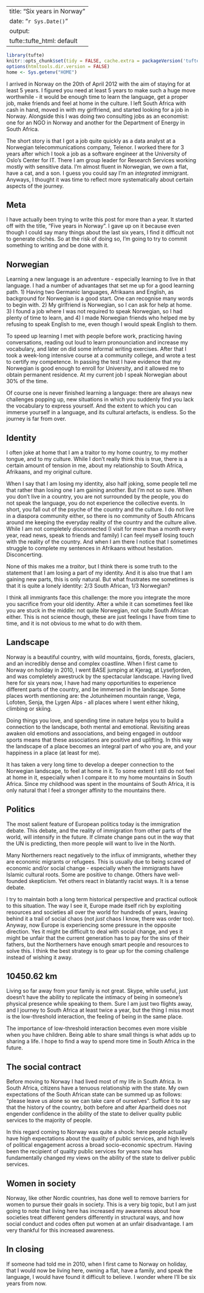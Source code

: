 
---
title: "Six years in Norway"
date: "`r Sys.Date()`"
output:
    tufte::tufte_html: default
---

```r
library(tufte)
knitr::opts_chunk$set(tidy = FALSE, cache.extra = packageVersion('tufte'))
options(htmltools.dir.version = FALSE)
home <- Sys.getenv("HOME")
```

I arrived in Norway on the 20th of April 2012 with the aim of staying for at least 5 years. I figured you need at least 5 years to make such a huge move worthwhile - it would be enough time to learn the language, get a proper job, make friends and feel at home in the culture. I left South Africa with cash in hand, moved in with my girlfriend, and started looking for a job in Norway. Alongside this I was doing two consulting jobs as an economist: one for an NGO in Norway and another for the Department of Energy in South Africa.

The short story is that I got a job quite quickly as a data analyst at a Norwegian telecommunications company, Telenor. I worked there for 3 years after which I took a job as a software engineer at the University of Oslo's Center for IT. There I am group leader for Research Services working mostly with sensitive data. I'm almost fluent in Norwegian, we own a flat, have a cat, and a son. I guess you could say I'm an _integrated_ immigrant. Anyways, I thought it was time to reflect more systematically about certain aspects of the journey.

## Meta

I have actually been trying to write this post for more than a year. It started off with the title, "Five years in Norway". I gave up on it because even though I could say many things about the last six years, I find it difficult not to generate clichés. So at the risk of doing so, I'm going to try to commit something to writing and be done with it.

## Norwegian

Learning a new language is an adventure - especially learning to live in that language. I had a number of advantages that set me up for a good learning path. 1) Having two Germanic languages, Afrikaans and English, as background for Norwegian is a good start. One can recognise many words to begin with. 2) My girlfriend is Norwegian, so I can ask for help at home. 3) I found a job where I was not required to speak Norwegian, so I had plenty of time to learn, and 4) I made Norwegian friends who helped me by refusing to speak English to me, even though I would speak English to them.

To speed up learning I met with people before work, practicing having conversations, reading out loud to learn pronounciation and increase my vocabulary, and later on did some informal writing exercises. After that I took a week-long intensive course at a community college, and wrote a test to certify my competence. In passing the test I have evidence that my Norwegian is good enough to enroll for University, and it allowed me to obtain permanent residence. At my current job I speak Norwegian about 30% of the time.

Of course one is never finished learning a language: there are always new challenges popping up, new situations in which you suddenly find you lack the vocabulary to express yourself. And the extent to which you can immerse yourself in a language, and its cultural artefacts, is endless. So the journey is far from over.

## Identity

I often joke at home that I am a traitor to my home country, to my mother tongue, and to my culture. While I don't really think this is true, there is a certain amount of tension in me, about my relationship to South Africa, Afrikaans, and my original culture.

When I say that I am losing my identity, also half joking, some people tell me that rather than losing one I am gaining another. But I'm not so sure. When you don't live in a country, you are not surrounded by the people, you do not speak the language, you do not experience the collective events. In short, you fall out of the psyche of the country and the culture. I do not live in a diaspora community either, so there is no community of South Africans around me keeping the everyday reality of the country and the culture alive. While I am not completely disconnected (I visit for more than a month every year, read news, speak to friends and family) I can feel myself losing touch with the reality of the country. And when I am there I notice that I sometimes struggle to complete my sentences in Afrikaans without hesitation. Disconcerting.

None of this makes me a _traitor_, but I think there is some truth to the statement that I am losing a part of my identity. And it is also true that I am gaining new parts, this is only natural. But what frustrates me sometimes is that it is quite a lonely identity: 2/3 South African, 1/3 Norwegian?

I think all immigrants face this challenge: the more you integrate the more you sacrifice from your old identity. After a while it can sometimes feel like you are stuck in the middle: not quite Norwegian, not quite South African either.
This is not science though, these are just feelings I have from time to time, and it is not obvious to me what to do with them.

## Landscape

Norway is a beautiful country, with wild mountains, fjords, forests, glaciers, and an incredibly dense and complex coastline. When I first came to Norway on holiday in 2010, I went BASE jumping at Kjerag, at Lysefjorden, and was completely awestruck by the spectacular landscape. Having lived here for six years now, I have had many opportunities to experience different parts of the country, and be immersed in the landscape. Some places worth mentioning are: the Jotunheimen mountain range, Vega, Lofoten, Senja, the Lygen Alps - all places where I went either hiking, climbing or skiing.

Doing things you love, and spending time in nature helps you to build a connection to the landscape, both mental and emotional. Revisiting areas awaken old emotions and associations, and being engaged in outdoor sports means that these associations are positive and uplifting. In this way the landscape of a place becomes an integral part of who you are, and your happiness in a place (at least for me).

It has taken a very long time to develop a deeper connection to the Norwegian landscape, to feel at home in it. To some extent I still do not feel at home in it, especially when I compare it to my home mountains in South Africa. Since my childhood was spent in the mountains of South Africa, it is only natural that I feel a stronger affinity to the mountains there.

## Politics

The most salient feature of European politics today is the immigration debate. This debate, and the reality of immigration from other parts of the world, will intensify in the future. If climate change pans out in the way that the UN is predicting, then more people will want to live in the North.

Many Northerners react negatively to the influx of immigrants, whether they are economic migrants or refugees. This is usually due to being scared of economic and/or social change - especially when the immigrants have Islamic cultural roots. Some are positive to change. Others have well-founded skepticism. Yet others react in blatantly racist ways. It is a tense debate.

I try to maintain both a long term historical perspective and practical outlook to this situation. The way I see it, Europe made itself rich by exploiting resources and societies all over the world for hundreds of years, leaving behind it a trail of social chaos (not _just_ chaos I know, there was order too). Anyway, now Europe is experiencing some pressure in the opposite direction. Yes it might be difficult to deal with social change, and yes it might be unfair that the current generation has to pay for the sins of their fathers, but the Northerners have enough smart people and resources to solve this. I think the best strategy is to gear up for the coming challenge instead of wishing it away.

## 10450.62 km

Living so far away from your family is not great. Skype, while useful, just doesn't have the ability to replicate the intimacy of being in someone's physical presence while speaking to them. Sure I am just two flights away, and I journey to South Africa at least twice a year, but the thing I miss most is the low-threshold interaction, the feeling of being in the same place.

The importance of low-threshold interaction becomes even more visible when you have children. Being able to share small things is what adds up to sharing a life. I hope to find a way to spend more time in South Africa in the future.

## The social contract

Before moving to Norway I had lived most of my life in South Africa. In South Africa, citizens have a tenuous relationship with the state. My own expectations of the South African state can be summed up as follows: "please leave us alone so we can take care of ourselves". Suffice it to say that the history of the country, both before and after Apartheid does not engender confidence in the ability of the state to deliver quality public services to the majority of people.

In this regard coming to Norway was quite a shock: here people actually have high expectations about the quality of public services, and high levels of political engagement across a broad socio-economic spectrum. Having been the recipient of quality public services for years now has fundamentally changed my views on the ability of the state to deliver public services.

## Women in society

Norway, like other Nordic countries, has done well to remove barriers for women to pursue their goals in society. This is a very big topic, but I am just going to note that living here has increased my awareness about how societies treat different genders differently in structural ways, and how social conduct and codes often put women at an unfair disadvantage. I am very thankful for this increased awareness.

## In closing

If someone had told me in 2010, when I first came to Norway on holiday, that I would now be living here, owning a flat, have a family, and speak the language, I would have found it difficult to believe. I wonder where I'll be six years from now.
